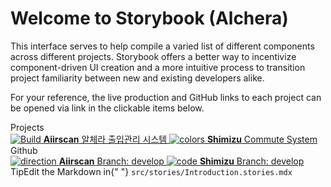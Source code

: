 
<Meta title="Introduction" />

<!-- DO NOT REMOVE THIS COMMENT -->

<style>{`
  .subheading {
    --mediumdark: '#999999';
    font-weight: 900;
    font-size: 13px;
    color: #999;
    letter-spacing: 6px;
    line-height: 24px;
    text-transform: uppercase;
    margin-bottom: 12px;
    margin-top: 40px;
  }

.link-list {
display: grid;
grid-template-columns: 1fr;
grid-template-rows: 1fr 1fr;
row-gap: 10px;
}

@media (min-width: 620px) {
.link-list {
row-gap: 20px;
column-gap: 20px;
grid-template-columns: 1fr 1fr;
}
}

@media all and (-ms-high-contrast:none) {
.link-list {
display: -ms-grid;
-ms-grid-columns: 1fr 1fr;
-ms-grid-rows: 1fr 1fr;
}
}

.link-item {
display: block;
padding: 20px 30px 20px 15px;
border: 1px solid #00000010;
border-radius: 5px;
transition: background 150ms ease-out, border 150ms ease-out, transform 150ms ease-out;
color: #333333;
display: flex;
align-items: flex-start;
}

.link-item:hover {
border-color: #1EA7FD50;
transform: translate3d(0, -3px, 0);
box-shadow: rgba(0, 0, 0, 0.08) 0 3px 10px 0;
}

.link-item:active {
border-color: #1EA7FD;
transform: translate3d(0, 0, 0);
}

.link-item strong {
font-weight: 700;
display: block;
margin-bottom: 2px;
}

.link-item img {
height: 40px;
width: 40px;
margin-right: 15px;
flex: none;
}

.link-item span {
font-size: 14px;
line-height: 20px;
}

.tip {
display: inline-block;
border-radius: 1em;
font-size: 11px;
line-height: 12px;
font-weight: 700;
background: #E7FDD8;
color: #66BF3C;
padding: 4px 12px;
margin-right: 10px;
vertical-align: top;
}

.tip-wrapper {
font-size: 13px;
line-height: 20px;
margin-top: 40px;
margin-bottom: 40px;
}

.tip-wrapper code {
font-size: 12px;
display: inline-block;
}

`}</style>

# Welcome to Storybook (Alchera)

This interface serves to help compile a varied list of different components across different projects.
Storybook offers a better way to incentivize component-driven UI creation and a more intuitive process
to transition project familiarity between new and existing developers alike.

For your reference, the live production and GitHub links to each project can be opened via link in the
clickable items below.

<div className="subheading">Projects</div>
<div className="link-list">
  <a
    className="link-item"
    href="https://alchera-commute.aiir.ai"
    target="_blank"
  >
    <img src={StackAlt} alt="Build" />
    <span>
      <strong>Aiirscan</strong>
      알체라 출입관리 시스템
    </span>
  </a>
  <a
    className="link-item"
    href="https://storybook.js.org/docs/react/configure/styling-and-css"
    target="_blank"
  >
    <img src={Colors} alt="colors" />
    <span>
      <strong>Shimizu</strong>
      Commute System
    </span>
  </a>
</div>
<div className="subheading">Github</div>
<div className="link-list">
  <a
    className="link-item"
    href="https://github.com/AlcheraInc/aiirscan-client/tree/develop"
    target="_blank"
  >
    <img src={Direction} alt="direction" />
    <span>
      <strong>Aiirscan</strong>
      Branch: develop
    </span>
  </a>
  <a
    className="link-item"
    href="https://github.com/AlcheraInc/shimizu-client"
    target="_blank"
  >
    <img src={Code} alt="code" />
    <span>
      <strong>Shimizu</strong>
      Branch: develop
    </span>
  </a>
</div>
<div className="tip-wrapper">
  <span className="tip">Tip</span>Edit the Markdown in{" "}
  <code>src/stories/Introduction.stories.mdx</code>
</div>
